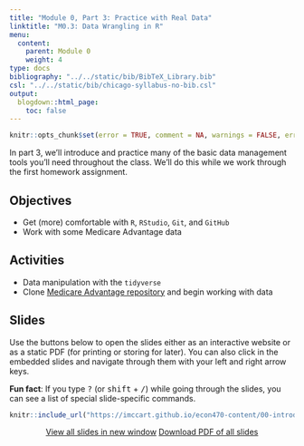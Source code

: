 ```yaml
---
title: "Module 0, Part 3: Practice with Real Data"
linktitle: "M0.3: Data Wrangling in R"
menu:
  content:
    parent: Module 0
    weight: 4
type: docs
bibliography: "../../static/bib/BibTeX_Library.bib"
csl: "../../static/bib/chicago-syllabus-no-bib.csl"
output:
  blogdown::html_page:
    toc: false
---
```


```r
knitr::opts_chunk$set(error = TRUE, comment = NA, warnings = FALSE, errors = FALSE, messages = FALSE, tidy = FALSE, echo = FALSE)
```

In part 3, we'll introduce and practice many of the basic data management tools you'll need throughout the class. We'll do this while we work through the first homework assignment.

## Objectives
- Get (more) comfortable with `R`, `RStudio`, `Git`, and `GitHub`
- Work with some Medicare Advantage data

## Activities 
- Data manipulation with the `tidyverse`
- Clone [Medicare Advantage repository](https://github.com/imccart-class/ma) and begin working with data 


## Slides
Use the buttons below to open the slides either as an interactive website or as a static PDF (for printing or storing for later). You can also click in the embedded slides and navigate through them with your left and right arrow keys.

:::fyi
**Fun fact**: If you type <kbd>?</kbd> (or <kbd>shift</kbd> + <kbd>/</kbd>) while going through the slides, you can see a list of special slide-specific commands.
:::

<center>

```r
knitr::include_url("https://imccart.github.io/econ470-content/00-introduction/00-3-ma-data.html")
```


<p><a class="btn btn-primary btn-lg" target="_blank" href="https://imccart.github.io/econ470-content/00-introduction/00-3-ma-data.html"><i class="fas fa-external-link-alt"></i> View all slides in new window</a> <a class="btn btn-primary btn-lg" target="_blank" href="https://imccart.github.io/econ470-content/00-introduction/00-3-ma-data.pdf" role="button"><i class="far fa-file-pdf"></i> Download PDF of all slides</a></p>

</center>

